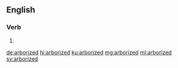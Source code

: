 ==English==

===Verb===
{{head|en|verb form}}

# {{en-past of|arborize}}

[[de:arborized]]
[[hi:arborized]]
[[ku:arborized]]
[[mg:arborized]]
[[ml:arborized]]
[[sv:arborized]]